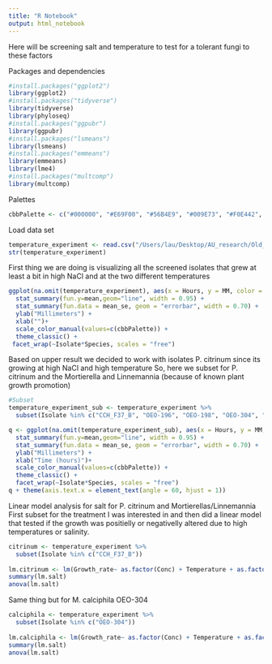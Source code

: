 ```yaml
---
title: "R Notebook"
output: html_notebook
---
```


Here will be screening salt and temperature to test for a tolerant fungi to these factors

Packages and dependencies
```r
#install.packages("ggplot2")
library(ggplot2)
#install.packages("tidyverse")
library(tidyverse)
library(phyloseq)
#install.packages("ggpubr")
library(ggpubr)
#install.packages("lsmeans")
library(lsmeans)
#install.packages("emmeans")
library(emmeans)
library(lme4)
#install.packages("multcomp")
library(multcomp)
```

Palettes
```r
cbbPalette <- c("#000000", "#E69F00", "#56B4E9", "#009E73", "#F0E442", "#0072B2", "#D55E00", "#CC79A7")
```

Load data set
```r
temperature_experiment <- read.csv("/Users/lau/Desktop/AU_research/Old_Rotation/August.2021/Salt_Experiment/temperature_Experiment/2022/2023/2023.03.24temperature_experiment31+23\ copy.csv", na.strings = "na")
str(temperature_experiment)
```

First thing we are doing is visualizing all the screened isolates that grew at least a bit in high NaCl and at the two different temperatures
```r
ggplot(na.omit(temperature_experiment), aes(x = Hours, y = MM, color = interaction(Conc, Temperature))) +
  stat_summary(fun.y=mean,geom="line", width = 0.95) +
  stat_summary(fun.data = mean_se, geom = "errorbar", width = 0.70) +
  ylab("Millimeters") +
  xlab("")+
  scale_color_manual(values=c(cbbPalette)) +
  theme_classic() +
 facet_wrap(~Isolate*Species, scales = "free")
```

Based on upper result we decided to work with isolates P. citrinum since its growing at high NaCl and high temperature
So, here we subset for P. citrinum and the Mortierella and Linnemannia (because of known plant growth promotion)
```r
#Subset
temperature_experiment_sub <- temperature_experiment %>%
  subset(Isolate %in% c("CCH_F37_B", "OEO-196", "OEO-198", "OEO-304", "OEO-305"))

q <- ggplot(na.omit(temperature_experiment_sub), aes(x = Hours, y = MM, color = interaction(Conc, Temperature))) +
  stat_summary(fun.y=mean,geom="line", width = 0.95) +
  stat_summary(fun.data = mean_se, geom = "errorbar", width = 0.70) +
  ylab("Millimeters") +
  xlab("Time (hours)")+
  scale_color_manual(values=c(cbbPalette)) +
  theme_classic() +
  facet_wrap(~Isolate*Species, scales = "free")
q + theme(axis.text.x = element_text(angle = 60, hjust = 1))

```
Linear model analysis for salt for P. citrinum and Mortierellas/Linnemannia
First subset for the treatment I was interested in and then did a linear model that tested if the growth was positielly or negativelly altered due to high temperatures or salinity.
```r
citrinum <- temperature_experiment %>%
  subset(Isolate %in% c("CCH_F37_B"))
  
lm.citrinum <- lm(Growth_rate~ as.factor(Conc) + Temperature + as.factor(Conc)*Temperature, data = citrinum)
summary(lm.salt)
anova(lm.salt)
```

Same thing but for M. calciphila OEO-304
```r
calciphila <- temperature_experiment %>%
  subset(Isolate %in% c("OEO-304"))
  
lm.calciphila <- lm(Growth_rate~ as.factor(Conc) + Temperature + as.factor(Conc)*Temperature, data = citrinum)
summary(lm.salt)
anova(lm.salt)
```


